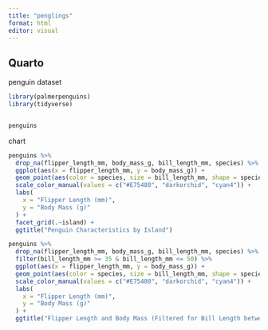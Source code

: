 ```yaml
---
title: "penglings"
format: html
editor: visual
---
```


## Quarto

penguin dataset

```r
library(palmerpenguins)
library(tidyverse)


penguins 
```

chart

```r

penguins %>%
  drop_na(flipper_length_mm, body_mass_g, bill_length_mm, species) %>%
  ggplot(aes(x = flipper_length_mm, y = body_mass_g)) +
  geom_point(aes(color = species, size = bill_length_mm, shape = species), alpha = 0.8) +
  scale_color_manual(values = c("#E75480", "darkorchid", "cyan4")) +
  labs(
    x = "Flipper Length (mm)",
    y = "Body Mass (g)"
  ) +
  facet_grid(.~island) + 
  ggtitle("Penguin Characteristics by Island") 

```

```r
penguins %>%
  drop_na(flipper_length_mm, body_mass_g, bill_length_mm, species) %>%
  filter(bill_length_mm >= 35 & bill_length_mm <= 50) %>% 
  ggplot(aes(x = flipper_length_mm, y = body_mass_g)) +
  geom_point(aes(color = species, size = bill_length_mm, shape = species), alpha = 0.8) +
  scale_color_manual(values = c("#E75480", "darkorchid", "cyan4")) +
  labs(
    x = "Flipper Length (mm)",
    y = "Body Mass (g)"
  ) +
  ggtitle("Flipper Length and Body Mass (Filtered for Bill Length between 35 and 50 mm)")

```
